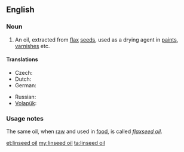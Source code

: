 ==English==

===Noun===
{{en-noun|head=[[linseed]] [[oil]]}}

# An oil, extracted from [[flax]] [[seed]]s, used as a drying agent in [[paint]]s, [[varnish]]es etc.

====Translations====

{{trans-top|an oil}}
* Czech: {{t-|cs|lněný olej|m}}
* Dutch: {{t+|nl|lijnzaadolie}}
* German: {{t-|de|Leinsamenöl|n}}
{{trans-mid}}
* Russian: {{t-|ru|льняное масло|n|sc=Cyrl|tr=l'njanóje máslo}}
* [[Volapük]]: {{t+|vo|linumaleül}}
{{trans-bottom}}

===Usage notes===
The same oil, when [[raw]] and used in [[food]], is called ''[[flaxseed oil]]''.

[[et:linseed oil]]
[[my:linseed oil]]
[[ta:linseed oil]]